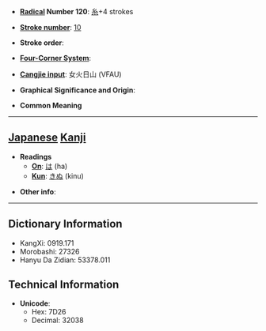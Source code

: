 * '''[[Wiktionary:Chinese radical index| Radical]] Number 120''': [[Wiktionary:Chinese radical index 糸|糸]]+4 strokes

* '''[[Wiktionary:Chinese total strokes index|Stroke number]]''': [[Wiktionary:Chinese total strokes index 10|10]]

* '''Stroke order''': 

* '''[[Wiktionary:Chinese four corner index|Four-Corner System]]''': 

* '''[[Wiktionary:Chinese Cangjie index|Cangjie input]]''': 女火日山 (VFAU)

* '''Graphical Significance and Origin''': 

* '''Common Meaning'''

----

== [[Japanese]] [[Kanji]] ==

* '''Readings'''
** '''[[On]]''': [[は]] (ha)
** '''[[Kun]]''': [[きぬ]] (kinu)

* '''Other info''':  

----

== Dictionary Information ==

* KangXi: 0919.171
* Morobashi: 27326
* Hanyu Da Zidian: 53378.011

== Technical Information ==

* '''Unicode''':
** Hex: 7D26
** Decimal: 32038